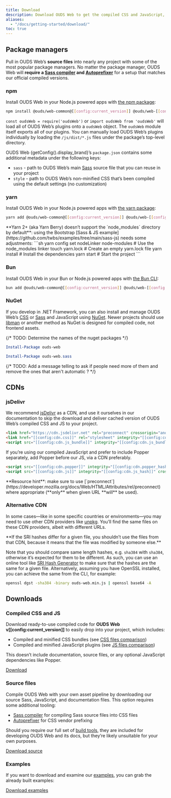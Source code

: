 ```yaml
---
title: Download
description: Download OUDS Web to get the compiled CSS and JavaScript, source code, or include it with your favorite package managers like npm, yarn, and more.
aliases:
  - "/docs/getting-started/download/"
toc: true
---
```



## Package managers

Pull in OUDS Web’s **source files** into nearly any project with some of the most popular package managers. No matter the package manager, OUDS Web will **require a [Sass compiler]([[docsref:/getting-started/contribute#sass]]) and [Autoprefixer]([[docsref:/getting-started/contribute#autoprefixer]])**  for a setup that matches our official compiled versions.

### npm

Install OUDS Web in your Node.js powered apps with [the npm package](https://www.npmjs.com/package/@ouds/web):

```sh
npm install @ouds/web-common@[[config:current_version]] @ouds/web-[[config:brand]]@[[config:current_version]]
```

`const oudsWeb = require('oudsWeb')` or `import oudsWeb from 'oudsWeb'` will load all of OUDS Web’s plugins onto a `oudsWeb` object.
The `oudsWeb` module itself exports all of our plugins. You can manually load OUDS Web’s plugins individually by loading the `/js/dist/*.js` files under the package’s top-level directory.

OUDS Web {getConfig().display_brand}’s `package.json` contains some additional metadata under the following keys:

- `sass` - path to OUDS Web’s main [Sass](https://sass-lang.com/) source file that you can reuse in your project
- `style` - path to OUDS Web’s non-minified CSS that’s been compiled using the default settings (no customization)

<Callout type="info" name="info-npm-starter" />

### yarn

Install OUDS Web in your Node.js powered apps with [the yarn package](https://yarnpkg.com/en/package/@ouds/web):

```sh
yarn add @ouds/web-common@[[config:current_version]] @ouds/web-[[config:brand]]@[[config:current_version]]
```

<Callout type="warning">
**Yarn 2+ (aka Yarn Berry) doesn’t support the `node_modules` directory by default**: using the Bootstrap [Sass & JS example](https://github.com/twbs/examples/tree/main/sass-js) needs some adjustments:
```sh
yarn config set nodeLinker node-modules # Use the node_modules linker
touch yarn.lock # Create an empty yarn.lock file
yarn install # Install the dependencies
yarn start # Start the project
```
</Callout>

### Bun

Install OUDS Web in your Bun or Node.js powered apps with [the Bun CLI](https://bun.sh/):

```sh
bun add @ouds/web-common@[[config:current_version]] @ouds/web-[[config:brand]]@[[config:current_version]]
```

### NuGet

If you develop in .NET Framework, you can also install and manage OUDS Web’s [CSS](https://www.nuget.org/packages/ouds-web) or [Sass](https://www.nuget.org/packages/ouds-web.sass) and JavaScript using [NuGet](https://www.nuget.org/). Newer projects should use [libman](https://learn.microsoft.com/en-us/aspnet/core/client-side/libman/) or another method as NuGet is designed for compiled code, not frontend assets.

{/* TODO: Determine the names of the nuget packages */}

```powershell
Install-Package ouds-web
```

```powershell
Install-Package ouds-web.sass
```

{/* TODO: Add a message telling to ask if people need more of them and remove the ones that aren't automatic ? */}

## CDNs

### jsDelivr

We recommend [jsDelivr](https://www.jsdelivr.com/package/npm/@ouds/web/) as a CDN, and use it ourselves in our documentation to skip the download and deliver cached version of OUDS Web’s compiled CSS and JS to your project.

```html
<link href="https://cdn.jsdelivr.net" rel="preconnect" crossorigin="anonymous" />
<link href="[[config:cdn.css]]" rel="stylesheet" integrity="[[config:cdn.css_hash]]" crossorigin="anonymous" />
<script src="[[config:cdn.js_bundle]]" integrity="[[config:cdn.js_bundle_hash]]" crossorigin="anonymous"></script>
```

If you’re using our compiled JavaScript and prefer to include Popper separately, add Popper before our JS, via a CDN preferably.

```html
<script src="[[config:cdn.popper]]" integrity="[[config:cdn.popper_hash]]" crossorigin="anonymous"></script>
<script src="[[config:cdn.js]]" integrity="[[config:cdn.js_hash]]" crossorigin="anonymous"></script>
```

<Callout type="warning">
**Resource hint**: make sure to use [`preconnect`](https://developer.mozilla.org/docs/Web/HTML/Attributes/rel/preconnect) where appropriate (**only** when given URL **will** be used).
</Callout>

### Alternative CDN

In some cases—like in some specific countries or environments—you may need to use other CDN providers like [unpkg](https://www.unpkg.com/browse/@ouds/web@[[config:current_version]]). You’ll find the same files on these CDN providers, albeit with different URLs.

<Callout type="warning">
**If the SRI hashes differ for a given file, you shouldn’t use the files from that CDN, because it means that the file was modified by someone else.**
</Callout>

Note that you should compare same length hashes, e.g. `sha384` with `sha384`, otherwise it’s expected for them to be different.
As such, you can use an online tool like [SRI Hash Generator](https://www.srihash.org/) to make sure that the hashes are the same for a given file. Alternatively, assuming you have OpenSSL installed, you can achieve the same from the CLI, for example:

```sh
openssl dgst -sha384 -binary ouds-web.min.js | openssl base64 -A
```

## Downloads

### Compiled CSS and JS

Download ready-to-use compiled code for **OUDS Web v[[config:current_version]]** to easily drop into your project, which includes:

- Compiled and minified CSS bundles (see [CSS files comparison]([[docsref:/getting-started/contents#css-files]]))
- Compiled and minified JavaScript plugins (see [JS files comparison]([[docsref:/getting-started/contents#js-files]]))

This doesn’t include documentation, source files, or any optional JavaScript dependencies like Popper.

<a href="[[config:download.dist]]" class="btn btn-default" onclick="dataLayer.push({'event': 'clic', 'site_name':'accessibility-boosted', 'phase':'prod', 'track_category':'download', 'track_name':'getting started', 'track_cible':'download source'});">Download</a>

### Source files

Compile OUDS Web with your own asset pipeline by downloading our source Sass, JavaScript, and documentation files. This option requires some additional tooling:

- [Sass compiler]([[docsref:/getting-started/contribute#sass]]) for compiling Sass source files into CSS files
- [Autoprefixer]([[docsref:/getting-started/contribute#autoprefixer]]) for CSS vendor prefixing

Should you require our full set of [build tools]([[docsref:/getting-started/contribute#tooling-setup]]), they are included for developing OUDS Web and its docs, but they’re likely unsuitable for your own purposes.

<a href="[[config:download.source]]" class="btn btn-default" onclick="dataLayer.push({'event': 'clic', 'site_name':'accessibility-boosted', 'phase':'prod', 'track_category':'download', 'track_name':'getting started', 'track_cible':'download source'});">Download source</a>

### Examples

If you want to download and examine our [examples]([[docsref:/examples]]), you can grab the already built examples:

<a href="[[config:download.dist_examples]]" class="btn btn-default" onclick="dataLayer.push({'event': 'clic', 'site_name':'accessibility-boosted', 'phase':'prod', 'track_category':'download', 'track_name':'getting started', 'track_cible':'download examples source'});">Download examples</a>
